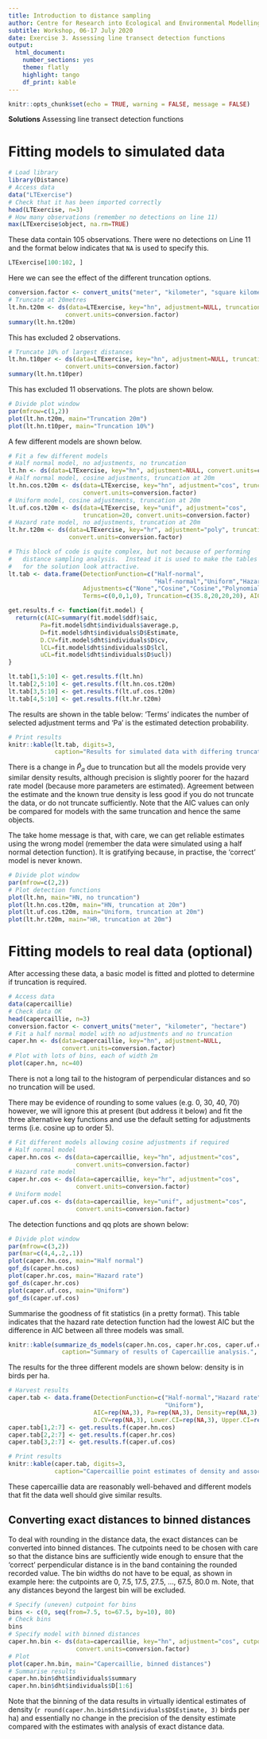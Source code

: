 ---
title: Introduction to distance sampling
author: Centre for Research into Ecological and Environmental Modelling  **University of St Andrews**
subtitle: Workshop, 06-17 July 2020
date: Exercise 3. Assessing line transect detection functions 
output: 
  html_document:
    number_sections: yes
    theme: flatly
    highlight: tango
    df_print: kable
---

```{r setup, include=FALSE}
knitr::opts_chunk$set(echo = TRUE, warning = FALSE, message = FALSE)
```

<div class="alert  alert-success">
  <strong>Solutions</strong> Assessing line transect detection functions
</div>

# Fitting models to simulated data

```{r, echo=TRUE, eval=TRUE, message=FALSE}
# Load library 
library(Distance)
# Access data
data("LTExercise")
# Check that it has been imported correctly
head(LTExercise, n=3)
# How many observations (remember no detections on line 11)
max(LTExercise$object, na.rm=TRUE)
```

These data contain 105 observations. There were no detections on Line 11 and the format below indicates that `NA` is used to specify this. 

```{r}
LTExercise[100:102, ]
```

Here we can see the effect of the different truncation options.

```{r, message=FALSE}
conversion.factor <- convert_units("meter", "kilometer", "square kilometer")
# Truncate at 20metres
lt.hn.t20m <- ds(data=LTExercise, key="hn", adjustment=NULL, truncation=20, 
                convert.units=conversion.factor)
summary(lt.hn.t20m)
```

This has excluded 2 observations. 

```{r, message=FALSE}
# Truncate 10% of largest distances
lt.hn.t10per <- ds(data=LTExercise, key="hn", adjustment=NULL, truncation="10%", 
                convert.units=conversion.factor)
summary(lt.hn.t10per)
```

This has excluded 11 observations. The plots are shown below.

```{r, echo=TRUE, eval=TRUE}
# Divide plot window
par(mfrow=c(1,2))
plot(lt.hn.t20m, main="Truncation 20m")
plot(lt.hn.t10per, main="Truncation 10%")
```

A few different models are shown below.  

```{r, echo=TRUE, eval=TRUE, message=FALSE}
# Fit a few different models
# Half normal model, no adjustments, no truncation
lt.hn <- ds(data=LTExercise, key="hn", adjustment=NULL, convert.units=conversion.factor)
# Half normal model, cosine adjustments, truncation at 20m
lt.hn.cos.t20m <- ds(data=LTExercise, key="hn", adjustment="cos", truncation=20, 
                     convert.units=conversion.factor)
# Uniform model, cosine adjustments, truncation at 20m
lt.uf.cos.t20m <- ds(data=LTExercise, key="unif", adjustment="cos", 
                     truncation=20, convert.units=conversion.factor)
# Hazard rate model, no adjustments, truncation at 20m
lt.hr.t20m <- ds(data=LTExercise, key="hr", adjustment="poly", truncation=20,
                 convert.units=conversion.factor)
```

```{r, echo=FALSE, eval=TRUE}
# This block of code is quite complex, but not because of performing
#   distance sampling analysis.  Instead it is used to make the tables
#   for the solution look attractive.
lt.tab <- data.frame(DetectionFunction=c("Half-normal",
                                         "Half-normal","Uniform","Hazard rate"),
                     Adjustments=c("None","Cosine","Cosine","Polynomial"), 
                     Terms=c(0,0,1,0), Truncation=c(35.8,20,20,20), AIC=rep(NA,4), Pa=rep(NA,4), Density=rep(NA,4), D.CV=rep(NA,4), Lower.CI=rep(NA,4), Upper.CI=rep(NA,4))

get.results.f <- function(fit.model) {   
  return(c(AIC=summary(fit.model$ddf)$aic,
         Pa=fit.model$dht$individuals$average.p,
         D=fit.model$dht$individuals$D$Estimate,
         D.CV=fit.model$dht$individuals$D$cv,
         lCL=fit.model$dht$individuals$D$lcl,
         uCL=fit.model$dht$individuals$D$ucl))
}

lt.tab[1,5:10] <- get.results.f(lt.hn)
lt.tab[2,5:10] <- get.results.f(lt.hn.cos.t20m)
lt.tab[3,5:10] <- get.results.f(lt.uf.cos.t20m)
lt.tab[4,5:10] <- get.results.f(lt.hr.t20m)
```

The results are shown in the table below: 'Terms' indicates the number of selected adjustment terms and 'Pa' is the estimated detection probability. 

```{r, echo=FALSE, eval=TRUE}
# Print results
knitr::kable(lt.tab, digits=3,
             caption="Results for simulated data with differing truncation and detection functions.")
```

There is a change in $\hat P_a$ due to truncation but all the models provide very similar density results, although precision is slightly poorer for the hazard rate model (because more parameters are estimated). Agreement between the estimate and the known true density is less good if you do not truncate the data, or do not truncate sufficiently. Note that the AIC values can only be compared for models with the same truncation and hence the same objects. 

The take home message is that, with care, we can get reliable estimates using the wrong model (remember the data were simulated using a half normal detection function). It is gratifying because, in practise, the 'correct' model is never known.

```{r, echo=TRUE, eval=TRUE}
# Divide plot window
par(mfrow=c(2,2))
# Plot detection functions
plot(lt.hn, main="HN, no truncation")
plot(lt.hn.cos.t20m, main="HN, truncation at 20m")
plot(lt.uf.cos.t20m, main="Uniform, truncation at 20m")
plot(lt.hr.t20m, main="HR, truncation at 20m")
```

# Fitting models to real data (optional)

After accessing these data, a basic model is fitted and plotted to determine if truncation is required. 

```{r, fig.height=4, fig.width=4, message=FALSE}
# Access data
data(capercaillie)
# Check data OK
head(capercaillie, n=3)
conversion.factor <- convert_units("meter", "kilometer", "hectare")
# Fit a half normal model with no adjustments and no truncation
caper.hn <- ds(data=capercaillie, key="hn", adjustment=NULL, 
               convert.units=conversion.factor)
# Plot with lots of bins, each of width 2m
plot(caper.hn, nc=40)
```

There is not a long tail to the histogram of perpendicular distances and so no truncation will be used. 

There may be evidence of rounding to some values (e.g. 0, 30, 40, 70) however, we will ignore this at present (but address it below) and fit the three alternative key functions and use the default setting for adjustments terms (i.e. cosine up to order 5). 

```{r, message=FALSE}
# Fit different models allowing cosine adjustments if required
# Half normal model 
caper.hn.cos <- ds(data=capercaillie, key="hn", adjustment="cos",
                   convert.units=conversion.factor)
# Hazard rate model  
caper.hr.cos <- ds(data=capercaillie, key="hr", adjustment="cos",
                   convert.units=conversion.factor)
# Uniform model  
caper.uf.cos <- ds(data=capercaillie, key="unif", adjustment="cos",
                   convert.units=conversion.factor)
```

The detection functions and qq plots are shown below:

```{r, echo=TRUE, eval=TRUE, results="hide"}
# Divide plot window
par(mfrow=c(3,2))
par(mar=c(4,4,.2,.1))
plot(caper.hn.cos, main="Half normal")
gof_ds(caper.hn.cos)
plot(caper.hr.cos, main="Hazard rate")
gof_ds(caper.hr.cos)
plot(caper.uf.cos, main="Uniform")
gof_ds(caper.uf.cos)
```

Summarise the goodness of fit statistics (in a pretty format). This table indicates that the hazard rate detection function had the lowest AIC but the difference in AIC between all three models was small. 

```{r}
knitr::kable(summarize_ds_models(caper.hn.cos, caper.hr.cos, caper.uf.cos, output="plain"),
               caption="Summary of results of Capercaillie analysis.", digits = 3)
```

The results for the three different models are shown below: density is in birds per ha.  

```{r, echo=FALSE, eval=TRUE}
# Harvest results
caper.tab <- data.frame(DetectionFunction=c("Half-normal","Hazard rate",
                                            "Uniform"), 
                        AIC=rep(NA,3), Pa=rep(NA,3), Density=rep(NA,3), 
                        D.CV=rep(NA,3), Lower.CI=rep(NA,3), Upper.CI=rep(NA,3))
caper.tab[1,2:7] <- get.results.f(caper.hn.cos)
caper.tab[2,2:7] <- get.results.f(caper.hr.cos)
caper.tab[3,2:7] <- get.results.f(caper.uf.cos)

# Print results
knitr::kable(caper.tab, digits=3,
             caption="Capercaillie point estimates of density and associated measures of precision.")
```

These capercaillie data are reasonably well-behaved and different models that fit the data well should give similar results. 

## Converting exact distances to binned distances

To deal with rounding in the distance data, the exact distances can be converted into binned distances. The cutpoints need to be chosen with care so that the distance bins are sufficiently wide enough to ensure that the 'correct' perpendicular distance is in the band containing the rounded recorded value. The bin widths do not have to be equal, as shown in example here: the cutpoints are 0, 7.5, 17.5, 27.5, ..., 67.5, 80.0 m. Note, that any distances beyond the largest bin will be excluded.

```{r, echo=TRUE, eval=TRUE, fig.width=5, fig.height=4, message=FALSE}
# Specify (uneven) cutpoint for bins
bins <- c(0, seq(from=7.5, to=67.5, by=10), 80)
# Check bins
bins
# Specify model with binned distances
caper.hn.bin <- ds(data=capercaillie, key="hn", adjustment="cos", cutpoints=bins,
                   convert.units=conversion.factor)
# Plot
plot(caper.hn.bin, main="Capercaillie, binned distances")
# Summarise results
caper.hn.bin$dht$individuals$summary
caper.hn.bin$dht$individuals$D[1:6]
```

Note that the binning of the data results in virtually identical estimates of density (`r round(caper.hn.bin$dht$individuals$D$Estimate, 3)` birds per ha) and essentially no change in the precision of the density estimate compared with the estimates with analysis of exact distance data.